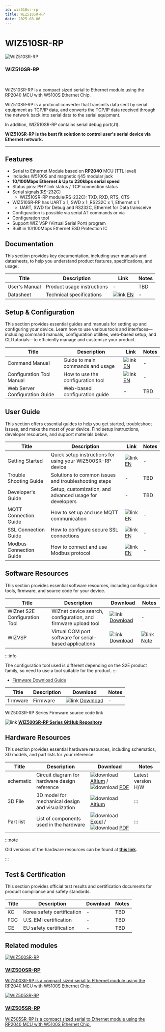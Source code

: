 ```yaml
---
id: wiz510sr-rp
title: WIZ510SR-RP
date: 2025-08-06
---
```



# WIZ510SR-RP

<div className="main-card">
  <img src="/img/products/s2e_module/wiz510sr-rp/wiz510sr-rp-top.png" alt="WIZ510SR-RP" />
  <div>
    <h3>WIZ510SR-RP</h3>
    <br />
    <p>
      WIZ510SR-RP is a compact sized serial to Ethernet module using the RP2040 MCU with W5100S Ethernet Chip.
    </p>
  </div>
</div>

WIZ510SR-RP is a protocol converter that transmits data sent by serial equipment as TCP/IP data, and converts the TCP/IP data received through the network back into serial data to the serial equipment.

In addition, WIZ510SR-RP contains serial debug port(J1).

**WIZ510SR-RP is the best fit solution to control user's serial device via Ethernet network.**

------

## Features

  - Serial to Ethernet Module based on **RP2040** MCU (TTL level)
  - Includes W5100S and magnetic rj45 modular jack
  - **10/100Mbps Ethernet & Up to 230kbps serial speed**
  - Status pins: PHY link status / TCP connection status
  - Serial signals(RS-232C)
    - WIZ510SR-RP module(RS-232C): TXD, RXD, RTS, CTS
  - WIZ510SR-RP has UART x 1, SWD x 1 ,RS232C x 1, Ethernet x 1
    - UART, SWD for Debug and RS232C, Ethernet for Data transceive
  - Configuration is possible via serial AT commands or via
  - Configuration tool 
  - Support WIZ VSP (Virtual Serial Port) program 
  - Built in 10/100Mbps Ethernet ESD Protection IC



## Documentation

This section provides key documentation, including user manuals and datasheets, to help you understand product features, specifications, and usage.

| Title | Description | Link | Notes |
|-------|-------------|------|-------|
| User's Manual  | Product usage instructions | - | TBD |
| Datasheet | Technical specifications | ![link](\img\link.png) [EN](./Datasheet.md) | - |


## Setup & Configuration

This section provides essential guides and manuals for setting up and configuring your device.
Learn how to use various tools and interfaces—including command manuals, configuration utilities, web-based setup, and CLI tutorials—to efficiently manage and customize your product.

| Title | Description | Link | Notes |
|-------|-------------|------|-------|
| Command Manual | Guide to main commands and usage | ![link](\img\link.png) [EN](./Command-Manual.mdx) | - |
| Configuration Tool Manual | How to use the configuration tool | ![link](\img\link.png) [EN](./Configuration-Tool-Manual.mdx) | - |
| Web Server Configuration Guide | Web-based configuration guide | - | TBD |


## User Guide

This section offers essential guides to help you get started, troubleshoot issues, and make the most of your device. Find setup instructions, developer resources, and support materials below.

| Title | Description | Link | Notes |
|-------|-------------|------|-------|
| Getting Started | Quick setup instructions for using your WIZ500SR-RP device | ![link](\img\link.png) [EN](/Product/Modules/Serial-to-Ethernet-Module/WIZ510SR-RP/getting-started) | - |
| Trouble Shooting Guide | Solutions to common issues and troubleshooting steps | - | TBD |
| Developer's Guide | Setup, customization, and advanced usage for developers | - | TBD |
| MQTT Connection Guide | How to set up and use MQTT communication | ![link](\img\link.png) [EN](./mqtt-connection-guide-en.mdx) | - |
| SSL Connection Guide | How to configure secure SSL connections | ![link](\img\link.png) [EN](./ssl-connection-guide-en.mdx) | - |
| Modbus Connection Guide | How to connect and use Modbus protocol | ![link](\img\link.png) [EN](./modbus-connection-guide-en.mdx) | - |


## Software Resources

This section provides essential software resources, including configuration tools, firmware, and source code for your device.

<Tabs groupId="Firmware">
  <TabItem value="tool" label="Tools" default>
      
  | Title | Description | Download | Notes |
  |-------|-------------|----------|-------|
  | WIZnet S2E Configuration Tool | WIZnet device search, configuration, and firmware upload tool | ![link](\img\link.png) [Download](https://github.com/Wiznet/WIZnet-S2E-Tool-GUI/releases) | - |
  | WIZVSP | Virtual COM port software for serial-based applications | ![link](\img\link.png) [Download](http://wizvsp.wiznet.io/) | ![link](\img\link.png) [Note](./Download.mdx#wiz-vsp) |

  :::info

  The configuration tool used is different depending on the S2E product family, so need to use a tool suitable for the product.
  :::

  </TabItem>
  <TabItem value="firmware" label="Firmware">

  - [Firmware Download Guide](./Download.mdx)

  | Title | Description                        | Download      | Notes |
  |-------|------------------------------------|---------------|-------|
  | firmware | Firmware | ![link](\img\link.png) [Download](https://github.com/Wiznet/WIZ5XXSR-RP-C/releases) | - |
  
  </TabItem>

  <TabItem value="source_code" label="Source code">
  WIZ500SR-RP Series Firmware source code link

  ![link](\img\link.png) [**WIZ500SR-RP Series GitHub Repository**](https://github.com/Wiznet/WIZ5XXSR-RP-C)
  
  </TabItem>
</Tabs>
 

## Hardware Resources

This section provides essential hardware resources, including schematics, 3D models, and part lists for your reference.

| Title | Description | Download | Notes |
|-------|-------------|----------|-------|
| schematic | Circuit diagram for hardware design reference | ![download](/img/products/w5500/w5500_evb/icons/download.png) [Altium](https://github.com/Wiznet/Hardware-Files-of-WIZnet/raw/4d4c49d044e6d49c58748386eb2b5292ab607564/04_Serial_to_Ethernet_Module/WIZ510SR-RP/WIZ510SR-RP_V100/Schematic/WIZ510SR-RP_V100.zip) / ![download](/img/products/w5500/w5500_evb/icons/download.png) [PDF](https://github.com/Wiznet/Hardware-Files-of-WIZnet/raw/4d4c49d044e6d49c58748386eb2b5292ab607564/04_Serial_to_Ethernet_Module/WIZ510SR-RP/WIZ510SR-RP_V100/Schematic/WIZ510SR-RP_SCH_V100.pdf) | Latest version H/W |
| 3D File | 3D model for mechanical design and visualization | ![download](/img/products/w5500/w5500_evb/icons/download.png) [Altium](/img/products/3d-step-files/WIZ510SR-RP_V100.step) | ::: |
| Part list | List of components used in the hardware | ![download](/img/products/w5500/w5500_evb/icons/download.png) [Excel](https://github.com/Wiznet/Hardware-Files-of-WIZnet/raw/4d4c49d044e6d49c58748386eb2b5292ab607564/04_Serial_to_Ethernet_Module/WIZ510SR-RP/WIZ510SR-RP_V100/Partlist/WIZ510SR-RP_PL_V100.xlsx) / ![download](/img/products/w5500/w5500_evb/icons/download.png) [PDF](https://github.com/Wiznet/Hardware-Files-of-WIZnet/raw/4d4c49d044e6d49c58748386eb2b5292ab607564/04_Serial_to_Ethernet_Module/WIZ510SR-RP/WIZ510SR-RP_V100/Partlist/WIZ510SR-RP_PL_V100.pdf) | ::: | 

:::note

Old versions of the hardware resources can be found at [**this link**](https://docs.wiznet.io/Product/Modules/Serial-to-Ethernet-Module/WIZ510SR-RP/datasheet#schematic--artwork).

:::


## Test & Certification

This section provides official test results and certification documents for product compliance and safety standards.

| Title | Description | Download | Notes |
|-------|-------------|----------|-------|
| KC | Korea safety certification | - | TBD |
| FCC | U.S. EMI certification | - | TBD |
| CE | EU safety certification | - | TBD |


## Related modules

  <div className="link-card">
  <a
    href="/Product/Modules/Serial-to-Ethernet-Module/WIZ500SR-RP"
    target="_blank"
    rel="noopener noreferrer"
    className="link-card-content"
  >
    <img src="/img/products/s2e_module/wiz500sr-rp/wiz500sr-rp-top.png" alt="WIZ500SR-RP" />
    <div>
      <h3>WIZ500SR-RP</h3>
      <p>
        WIZ500SR-RP is a compact sized serial to Ethernet module using the RP2040 MCU with W5100S Ethernet Chip.
      </p>
    </div>
  </a>
  </div>

  <div className="link-card">
  <a
    href="/Product/Modules/Serial-to-Ethernet-Module/WIZ505SR-RP"
    target="_blank"
    rel="noopener noreferrer"
    className="link-card-content"
  >
    <img src="/img/products/s2e_module/wiz505sr-rp/wiz505sr-rp-side.png" alt="WIZ505SR-RP" />
    <div>
      <h3>WIZ505SR-RP</h3>
      <p>
        WIZ505SR-RP is a compact sized serial to Ethernet module using the RP2040 MCU with W5100S Ethernet Chip.
      </p>
    </div>
  </a>
  </div>

